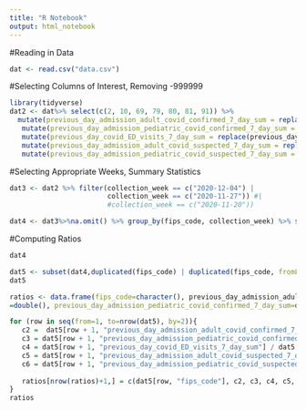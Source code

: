 ```yaml
---
title: "R Notebook"
output: html_notebook
---
```


#Reading in Data
```R
dat <- read.csv("data.csv")
```

#Selecting Columns of Interest, Removing -999999
```R
library(tidyverse)
dat2 <- dat%>% select(c(2, 10, 69, 79, 80, 81, 91)) %>% 
  mutate(previous_day_admission_adult_covid_confirmed_7_day_sum = replace(previous_day_admission_adult_covid_confirmed_7_day_sum, previous_day_admission_adult_covid_confirmed_7_day_sum == -999999, NA)) %>%
   mutate(previous_day_admission_pediatric_covid_confirmed_7_day_sum = replace(previous_day_admission_pediatric_covid_confirmed_7_day_sum, previous_day_admission_pediatric_covid_confirmed_7_day_sum == -999999, NA)) %>%
   mutate(previous_day_covid_ED_visits_7_day_sum = replace(previous_day_covid_ED_visits_7_day_sum, previous_day_covid_ED_visits_7_day_sum == -999999, NA)) %>%
   mutate(previous_day_admission_adult_covid_suspected_7_day_sum = replace(previous_day_admission_adult_covid_suspected_7_day_sum, previous_day_admission_adult_covid_suspected_7_day_sum == -999999, NA)) %>%
   mutate(previous_day_admission_pediatric_covid_suspected_7_day_sum = replace(previous_day_admission_pediatric_covid_suspected_7_day_sum, previous_day_admission_pediatric_covid_suspected_7_day_sum == -999999, NA)) 
```

#Selecting Appropriate Weeks, Summary Statistics
```R
dat3 <- dat2 %>% filter(collection_week == c("2020-12-04") |
                        collection_week == c("2020-11-27")) #|
                        #collection_week == c("2020-11-20")) 

dat4 <- dat3%>%na.omit() %>% group_by(fips_code, collection_week) %>% summarize_if(is.numeric, sum)

```

#Computing Ratios
```R
dat4

dat5 <- subset(dat4,duplicated(fips_code) | duplicated(fips_code, fromLast=TRUE))
dat5

ratios <- data.frame(fips_code=character(), previous_day_admission_adult_covid_confirmed_7_day_sum
=double(), previous_day_admission_pediatric_covid_confirmed_7_day_sum=double(), previous_day_covid_ED_visits_7_day_sum=double(), previous_day_admission_adult_covid_suspected_7_day_sum=double(), previous_day_admission_pediatric_covid_suspected_7_day_sum=double())

for (row in seq(from=1, to=nrow(dat5), by=2)){
   c2 =  dat5[row + 1, "previous_day_admission_adult_covid_confirmed_7_day_sum"] / dat5[row, "previous_day_admission_adult_covid_confirmed_7_day_sum"]
   c3 = dat5[row + 1, "previous_day_admission_pediatric_covid_confirmed_7_day_sum"] / dat5[row, "previous_day_admission_pediatric_covid_confirmed_7_day_sum"]
   c4 = dat5[row + 1, "previous_day_covid_ED_visits_7_day_sum"] / dat5[row, "previous_day_covid_ED_visits_7_day_sum"]
   c5 = dat5[row + 1, "previous_day_admission_adult_covid_suspected_7_day_sum"] / dat5[row, "previous_day_admission_adult_covid_suspected_7_day_sum"]
   c6 = dat5[row + 1, "previous_day_admission_pediatric_covid_suspected_7_day_sum"] / dat5[row, "previous_day_admission_pediatric_covid_suspected_7_day_sum"]
   
   ratios[nrow(ratios)+1,] = c(dat5[row, "fips_code"], c2, c3, c4, c5, c6)
}
ratios
```
